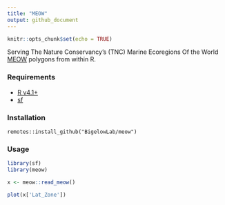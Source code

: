 ```yaml
---
title: "MEOW"
output: github_document
---
```


```r
knitr::opts_chunk$set(echo = TRUE)
```

Serving The Nature Conservancy's (TNC) Marine Ecoregions Of the World [MEOW](https://hub.arcgis.com/datasets/903c3ae05b264c00a3b5e58a4561b7e6/about) polygons from within R.

### Requirements

+ [R v4.1+](https://www.r-project.org/)
+ [sf](https://CRAN.R-project.org/package=sf)

### Installation

```
remotes::install_github("BigelowLab/meow")
```

### Usage

```r
library(sf)
library(meow)

x <- meow::read_meow()

plot(x['Lat_Zone'])
```